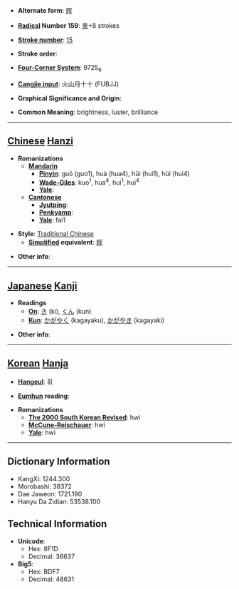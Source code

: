 * '''Alternate form''': [[辉]]

* '''[[Wiktionary:Chinese radical index| Radical]] Number 159''': [[Wiktionary:Chinese radical index 車|車]]+8 strokes

* '''[[Wiktionary:Chinese total strokes index|Stroke number]]''': [[Wiktionary:Chinese total strokes index 15|15]]

* '''Stroke order''': 

* '''[[Wiktionary:Chinese four corner index|Four-Corner System]]''': 9725<sub>6</sub>

* '''[[Wiktionary:Chinese Cangjie index|Cangjie input]]''': 火山月十十 (FUBJJ)

* '''Graphical Significance and Origin''': 

* '''Common Meaning''': brightness, luster, brilliance

----

== [[Chinese]] [[Hanzi]] ==

* '''Romanizations'''
** '''[[Mandarin]]'''
*** '''[[Pinyin]]''': guō (guo1), huà (hua4), hūi (hui1), hùi (hui4)
*** '''[[Wade-Giles]]''': kuo<sup>1</sup>, hua<sup>4</sup>, hui<sup>1</sup>, hui<sup>4</sup>
*** '''[[Yale]]''': 
** '''[[Cantonese]]'''
*** '''[[Jyutping]]''':
*** '''[[Penkyamp]]''': 
*** '''[[Yale]]''': fai1

* '''Style''': [[Traditional Chinese]] 
** '''[[Simplified Chinese|Simplified]] equivalent''': [[辉]]

* '''Other info''': 

----

== [[Japanese]] [[Kanji]] ==

* '''Readings'''
** '''[[On]]''': [[き]] (ki), [[くん]] (kun)
** '''[[Kun]]''': [[かがやく]] (kagayaku), [[かがやき]] (kagayaki)

* '''Other info''':  

----

== [[Korean]] [[Hanja]] ==

* '''[[Hangeul]]''': 휘

* '''[[Eumhun]] reading''': 

* '''Romanizations'''
** '''[[The 2000 South Korean Revised Romanization|The 2000 South Korean Revised]]''': hwi
** '''[[McCune-Reischauer]]''': hwi
** '''[[Yale]]''': hwi

----

== Dictionary Information ==

* KangXi: 1244.300
* Morobashi: 38372
* Dae Jaweon: 1721.190
* Hanyu Da Zidian: 53538.100

== Technical Information ==

* '''Unicode''':
** Hex: 8F1D
** Decimal: 36637
* '''Big5''':
** Hex: BDF7
** Decimal: 48631